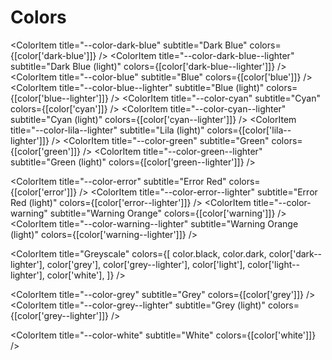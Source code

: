 
<Meta title="basics/Colors" />

# Colors


<ColorPalette>

  <ColorItem title="--color-dark-blue" subtitle="Dark Blue" colors={[color['dark-blue']]} />
  <ColorItem title="--color-dark-blue--lighter" subtitle="Dark Blue (light)" colors={[color['dark-blue--lighter']]} />
  <ColorItem title="--color-blue" subtitle="Blue" colors={[color['blue']]} />
  <ColorItem title="--color-blue--lighter" subtitle="Blue (light)" colors={[color['blue--lighter']]} />
  <ColorItem title="--color-cyan" subtitle="Cyan" colors={[color['cyan']]} />
  <ColorItem title="--color-cyan--lighter" subtitle="Cyan (light)" colors={[color['cyan--lighter']]} />
  <ColorItem title="--color-lila" subtitle="Lila" colors={[color.lila]} />
  <ColorItem title="--color-lila--lighter" subtitle="Lila (light)" colors={[color['lila--lighter']]} />
  <ColorItem title="--color-green" subtitle="Green" colors={[color['green']]} />
  <ColorItem title="--color-green--lighter" subtitle="Green (light)" colors={[color['green--lighter']]} />

  <ColorItem title="--color-error" subtitle="Error Red" colors={[color['error']]} />
  <ColorItem title="--color-error--lighter" subtitle="Error Red (light)" colors={[color['error--lighter']]} />
  <ColorItem title="--color-warning" subtitle="Warning Orange" colors={[color['warning']]} />
  <ColorItem title="--color-warning--lighter" subtitle="Warning Orange (light)" colors={[color['warning--lighter']]} />

  <ColorItem
    title="Greyscale"
    colors={[
      color.black,
      color.dark,
      color['dark--lighter'],
      color['grey'],
      color['grey--lighter'],
      color['light'],
      color['light--lighter'],
      color['white'],
    ]}
  />

  <ColorItem title="--color-black" subtitle="Black" colors={[color.black]} />
  <ColorItem title="--color-dark" subtitle="Dark" colors={[color.dark]} />
  <ColorItem title="--color-dark--lighter" subtitle="Dark (light)" colors={[color['dark--lighter']]} />

  <ColorItem title="--color-grey" subtitle="Grey" colors={[color['grey']]} />
  <ColorItem title="--color-grey--lighter" subtitle="Grey (light)" colors={[color['grey--lighter']]} />

  <ColorItem title="--color-light" subtitle="Light" colors={[color.light]} />
  <ColorItem title="--color-light--lighter" subtitle="Light (light)" colors={[color['light--lighter']]} />

  <ColorItem title="--color-white" subtitle="White" colors={[color['white']]} />

</ColorPalette>
